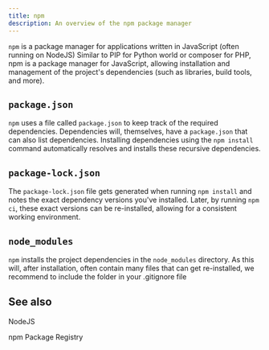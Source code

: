```yaml
---
title: npm
description: An overview of the npm package manager
---
```


<!--
Concept
=======

=== When to use this template:
Use this template when you need to describe a concept, technology,
or something similar. In other words: whenever you need to write an
article that describes a concept where the concept's name can be the
article's title (e.g., "Vert. x", "Verticle", "Event Bus")

=== When not to use this template:
Do not use these templates for articles that give context on how
to use/approach the topic. Instead, it would be best if you used a guide for that.

Writing a guide and a concept article are not mutually exclusive. Instead,
you should, in most cases, write both, where the concept gives a brief overview
of what it is, and the guide is a longer article explaining best practices on using
it.

E.g.:
Concept: Event Bus
Guide: Interacting with the Event Bus


=== Writing tips:
- Write in the present tense
- Use neutral pronouns (they/them instead of he/she and him/her)
- Be respectful to everyone
- Be aware of the potential for cultural misunderstandings
-->

<!-- Relevant imports: -->


<!-- Brief Description (1-3 lines) of the concept: -->

`npm` is a package manager for applications written in JavaScript (often running
on NodeJS) Similar to PIP for Python world or composer for PHP, npm is a package
manager for JavaScript, allowing installation and management of the project's
dependencies (such as libraries, build tools, and more).

## `package.json`

`npm` uses a file called `package.json` to keep track of the required
dependencies. Dependencies will, themselves, have a `package.json` that can also
list dependencies. Installing dependencies using the `npm install` command
automatically resolves and installs these recursive dependencies.

## `package-lock.json`

The `package-lock.json` file gets generated when running `npm install` and notes
the exact dependency versions you've installed. Later, by running `npm ci`,
these exact versions can be re-installed, allowing for a consistent working
environment.

## `node_modules`

`npm` installs the project dependencies in the `node_modules` directory. As this
will, after installation, often contain many files that can get re-installed, we
recommend to include the folder in your .gitignore file

## See also

<Reference to="/client/concepts/nodejs">NodeJS</Reference>

<Reference to="https://www.npmjs.com">npm Package Registry</Reference>

<!--
Snippets
--------

<Reference to="../other-article">
    Relative Link to other article
</Reference>

<Reference to="https://www.example.com">
    Example Website
</Reference>
-->
